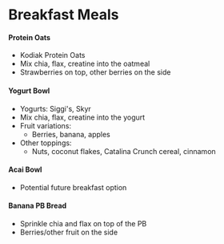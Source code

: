 # Breakfast Meals
#### Protein Oats
- Kodiak Protein Oats
- Mix chia, flax, creatine into the oatmeal
- Strawberries on top, other berries on the side

#### Yogurt Bowl
- Yogurts: Siggi's, Skyr
- Mix chia, flax, creatine into the yogurt
- Fruit variations:
  - Berries, banana, apples
- Other toppings:
  - Nuts, coconut flakes, Catalina Crunch cereal, cinnamon 

#### Acai Bowl
- Potential future breakfast option

#### Banana PB Bread
- Sprinkle chia and flax on top of the PB
- Berries/other fruit on the side